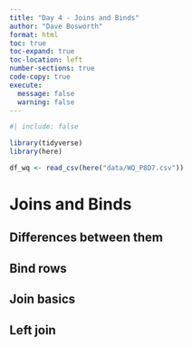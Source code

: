 ```yaml
---
title: "Day 4 - Joins and Binds"
author: "Dave Bosworth"
format: html
toc: true
toc-expand: true
toc-location: left
number-sections: true
code-copy: true
execute: 
  message: false
  warning: false
---
```


```r
#| include: false

library(tidyverse)
library(here)

df_wq <- read_csv(here("data/WQ_P8D7.csv"))
```

# Joins and Binds

## Differences between them

## Bind rows

## Join basics

## Left join

